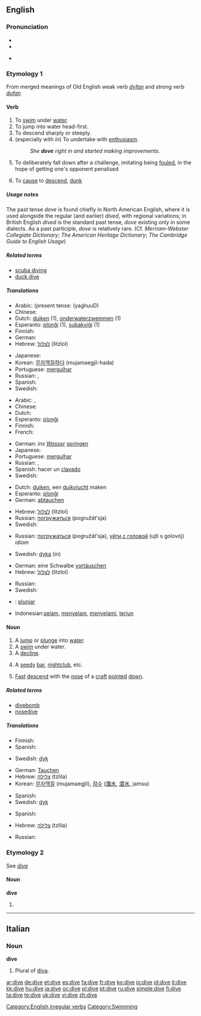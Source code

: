 ==English==

===Pronunciation===
* {{SAMPA|/"daIv/}}
* {{IPA|/ˈdaɪv/}}
* {{audio|en-us-dive.ogg|Audio (US)}}
*: {{rhymes|aɪv}}

===Etymology 1===
From merged meanings of Old English weak verb ''[[dyfan]]'' and strong verb ''[[dufan]]''

====Verb====
{{en-verb|dives|diving|''' [[dived]]''' or '''[[dove]]'''}}

# To [[swim]] under [[water]].
# To jump into water head-first.
# To descend sharply or steeply.
# (especially with ''in'') To undertake with [[enthusiasm]].
#: ''She '''dove''' right in and started making improvements.''
# {{sport}} To deliberately fall down after a challenge, imitating being [[foul]]ed, in the hope of getting one's opponent penalised
# To [[cause]] to [[descend]], [[dunk]]

=====Usage notes=====
The past tense ''dove'' is found chiefly in North American English, where it is used alongside the regular (and earlier) ''dived'', with regional variations; in British English ''dived'' is the standard past tense, ''dove'' existing only in some dialects.  As a past participle, ''dove'' is relatively rare. (Cf. ''Merriam-Webster Collegiate Dictionary''; ''The American Heritage Dictionary''; ''The Cambridge Guide to English Usage'')

=====Related terms=====
* [[scuba diving]]
* [[duck dive]]

=====Translations=====
{{trans-top|to swim under water}}
* Arabic: {{t|ar|غاص|tr=ghaaDa|sc=Arab}} (present tense: {{Arab|[[يغوص]]}} (yaghuuD)
* Chinese: {{zh-tsp|潛水|潜水|qiánshuǐ}}
* Dutch: [[duiken]] (1), [[onderwaterzwemmen]] (1)
* Esperanto: [[plonĝi]] (1), [[subakviĝi]] (1)
* Finnish: {{t+|fi|sukeltaa}}
* German: {{t+|de|tauchen}}
* Hebrew: [[לצלול]] (litzlol)
{{trans-mid}}
* Japanese: {{t|ja|潜る|tr=kuguru, moguru|sc=Jpan}}
* Korean: [[무자맥질|무자맥질하다]] (mujamaegjil-hada)
* Portuguese: [[mergulhar]]
* Russian: {{t|ru|нырять|tr=nyrját'|sc=Cyrl}} {{impf}},  {{t|ru|нырнуть|tr=nyrnút'|sc=Cyrl}} {{pf}}
* Spanish: {{t+|es|bucear}}
* Swedish: {{t+|sv|dyka}}
{{trans-bottom}}

{{trans-top|jump into water}}
* Arabic: {{t|ar|غطس|tr=ghaTsa|sc=Arab}}, {{Arab|[[يقفز الى الماء]]}}
* Chinese: {{t|cmn|跳水|tr=tiàoshuǐ|sc=Hani|xs=Mandarin}}
* Dutch: {{t+|nl|duiken}}
* Esperanto: [[plonĝi]]
* Finnish: {{t+|fi|sukeltaa}}
* French: {{t+|fr|plonger}}
{{trans-mid}}
* German: ''ins [[Wasser]]'' [[springen]]
* Japanese: {{t-|ja|飛び込む|tr=とびこむ, tobikomu|sc=Jpan}}
* Portuguese: [[mergulhar]]
* Russian: {{t|ru|нырять|tr=nyrját'|sc=Cyrl}} {{impf}},  {{t|ru|нырнуть|tr=nyrnút'|sc=Cyrl}} {{pf}}
* Spanish: hacer un [[clavado]]
* Swedish: {{t+|sv|dyka}}
{{trans-bottom}}

{{trans-top|to descend}}
* Dutch: [[duiken]], een [[duikvlucht]] maken
* Esperanto: [[plonĝi]]
* German: [[abtauchen]]
{{trans-mid}}
* Hebrew: [[לצלול]] (litzlol)
* Russian: [[погружаться]] (pogružát'sja)
* Swedish: {{t+|sv|dyka}}
{{trans-bottom}}

{{trans-top|undertake enthusiastically}}
* Russian: [[погружаться]] (pogružát'sja), [[уйти с головой]] (ujtí s golovój) ''idiom''
{{trans-mid}}
* Swedish: [[dyka]] (in)
{{trans-bottom}}

{{trans-top|Imitate a foul}}
* German: eine Schwalbe [[vortäuschen]]
* Hebrew: [[לצלול]] (litzlol)
{{trans-mid}}
* Russian: {{t|ru|нырять, симулировать|sc=Cyrl}}
* Swedish: {{t+|sv|filma}}
{{trans-bottom}}

{{checktrans}} <!--The definitions have changed since these translations were added. Please place them in their proper locations and *combine the two sets of verb definitions*-->
* {{ttbc|Ido}}: [[plunjar]]
* Indonesian:[[selam]], [[selam|menyelam]], [[selam|menyelami]], [[terjun]]

====Noun====
{{en-noun}}

# A [[jump]] or [[plunge]] into [[water]].
# A [[swim]] under water.
# A [[decline]].
# {{slang}} A [[seedy]] [[bar]], [[nightclub]], etc.
# {{aviation}} [[fast|Fast]] [[descend]] with the [[nose]] of a [[craft]] [[pointed]] [[down]].

=====Related terms=====
* [[divebomb]]
* [[nosedive]]

=====Translations=====
{{trans-top|a jump into water}}
* Finnish: {{t+|fi|sukellus}}
* Spanish: {{t-|es|clavado}}
{{trans-mid}}
* Swedish: [[dyk]] {{n}}
{{trans-bottom}}

{{trans-top|a swim under water}}
* German: [[Tauchen]] {{n}}
* Hebrew: [[צלילה]] (tzlila) {{f}}
* Korean: [[무자맥질]] (mujamaegjil), [[잠수]] ([[潛水]], [[潜水]], jamsu)
{{trans-mid}}
* Spanish: {{t-|es|buceo}}
* Swedish: [[dyk]] {{n}}
{{trans-bottom}}

{{trans-top|a decline}}
{{trans-mid}}
{{trans-bottom}}

{{trans-top|seedy bar}}
* Spanish: {{t+|es|antro|m}}
{{trans-mid}}
{{trans-bottom}}

{{trans-top|aviation}}
* Hebrew: [[צלילה]] (tzlila) {{f}}
{{trans-mid}}
* Russian: {{t+|ru|пике|n|sc=Cyrl}}
{{trans-bottom}}

===Etymology 2===
See ''[[diva]]''

====Noun====
'''dive'''

# {{plural of|[[diva]]}}

[[Category:English irregular verbs]]

----

==Italian==

===Noun===
'''dive''' {{f}} {{p}}

# Plural of [[diva]].

[[Category:Swimming]]

[[ar:dive]]
[[de:dive]]
[[et:dive]]
[[es:dive]]
[[fa:dive]]
[[fr:dive]]
[[ko:dive]]
[[io:dive]]
[[id:dive]]
[[it:dive]]
[[kk:dive]]
[[hu:dive]]
[[ja:dive]]
[[oc:dive]]
[[pl:dive]]
[[pt:dive]]
[[ru:dive]]
[[simple:dive]]
[[fi:dive]]
[[ta:dive]]
[[te:dive]]
[[uk:dive]]
[[vi:dive]]
[[zh:dive]]